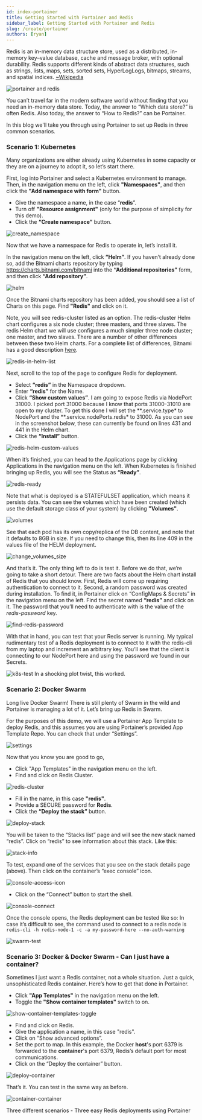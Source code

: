 ```yaml
---
id: index-portainer
title: Getting Started with Portainer and Redis
sidebar_label: Getting Started with Portainer and Redis
slug: /create/portainer
authors: [ryan]
---
```


Redis is an in-memory data structure store, used as a distributed, in-memory key–value database, cache and message broker, with optional durability. Redis supports different kinds of abstract data structures, such as strings, lists, maps, sets, sorted sets, HyperLogLogs, bitmaps, streams, and spatial indices. [~Wikipedia](https://en.wikipedia.org/wiki/Redis)

![portainer and redis](images/portainer.png)

You can’t travel far in the modern software world without finding that you need an in-memory data store. Today, the answer to “Which data store?” is often Redis. Also today, the answer to “How to Redis?” can be Portainer.

In this blog we'll take you through using Portainer to set up Redis in three common scenarios.

### Scenario 1: Kubernetes

Many organizations are either already using Kubernetes in some capacity or they are on a journey to adopt it, so let’s start there.

First, log into Portainer and select a Kubernetes environment to manage. Then, in the navigation menu on the left, click **"Namespaces"**, and then click the **"Add namespace with form"** button.

- Give the namespace a name, in the case “**redis**”.
- Turn off **"Resource assignment"** (only for the purpose of simplicity for this demo).
- Click the **“Create namespace”** button.

![create_namespace](images/redis1.png)

Now that we have a namespace for Redis to operate in, let’s install it.

In the navigation menu on the left, click **“Helm”**. If you haven’t already done so, add the Bitnami charts repository by typing https://charts.bitnami.com/bitnami into the **“Additional repositories”** form, and then click **“Add repository”**.

![helm](images/redis2.png)

Once the Bitnami charts repository has been added, you should see a list of Charts on this page. Find **"Redis"** and click on it.

Note, you will see redis-cluster listed as an option. The redis-cluster Helm chart configures a six node cluster; three masters, and three slaves. The redis Helm chart we will use configures a much simpler three node cluster; one master, and two slaves. There are a number of other differences between these two Helm charts. For a complete list of differences, Bitnami has a good description [here](https://docs.bitnami.com/kubernetes/infrastructure/redis/get-started/compare-solutions/).

![redis-in-helm-list](images/redis3.png)

Next, scroll to the top of the page to configure Redis for deployment.

- Select **“redis”** in the Namespace dropdown.
- Enter **“redis”** for the Name.
- Click **“Show custom values”**. I am going to expose Redis via NodePort 31000. I picked port 31000 because I know that ports 31000-31010 are open to my cluster. To get this done I will set the **.service.type\* to NodePort and the **.service.nodePorts.redis\* to 31000. As you can see in the screenshot below, these can currently be found on lines 431 and 441 in the Helm chart.
- Click the **“Install”** button.

![redis-helm-custom-values](images/redis4.png)

When it’s finished, you can head to the Applications page by clicking Applications in the navigation menu on the left. When Kubernetes is finished bringing up Redis, you will see the Status as **“Ready”**.

![redis-ready](images/redis5.png)

Note that what is deployed is a STATEFULSET application, which means it persists data. You can see the volumes which have been created (which use the default storage class of your system) by clicking **"Volumes"**.

![volumes](images/redis6.png)

See that each pod has its own copy/replica of the DB content, and note that it defaults to 8GB in size. If you need to change this, then its line 409 in the values file of the HELM deployment.

![change_volumes_size](images/redis7.png)

And that’s it. The only thing left to do is test it. Before we do that, we’re going to take a short detour. There are two facts about the Helm chart install of Redis that you should know. First, Redis will come up requiring authentication to connect to it. Second, a random password was created during installation. To find it, in Portainer click on “ConfigMaps & Secrets” in the navigation menu on the left. Find the secret named **“redis”** and click on it. The password that you’ll need to authenticate with is the value of the _redis-password_ key.

![find-redis-password](images/redis8.png)

With that in hand, you can test that your Redis server is running. My typical rudimentary test of a Redis deployment is to connect to it with the redis-cli from my laptop and increment an arbitrary key. You’ll see that the client is connecting to our NodePort here and using the password we found in our Secrets.

![k8s-test](images/redis9.png)
In a shocking plot twist, this worked.

### Scenario 2: Docker Swarm

Long live Docker Swarm! There is still plenty of Swarm in the wild and Portainer is managing a lot of it. Let’s bring up Redis in Swarm.

For the purposes of this demo, we will use a Portainer App Template to deploy Redis, and this assumes you are using Portainer’s provided App Template Repo. You can check that under “Settings”.

![settings](images/redis10.png)

Now that you know you are good to go,

- Click "App Templates" in the navigation menu on the left.
- Find and click on Redis Cluster.

![redis-cluster](images/redis11.png)

- Fill in the name, in this case **"redis"**.
- Provide a SECURE password for **Redis**.
- Click the **“Deploy the stack”** button.

![deploy-stack](images/redis12.png)

You will be taken to the “Stacks list” page and will see the new stack named “redis”. Click on “redis” to see information about this stack. Like this:

![stack-info](images/redis13.png)

To test, expand one of the services that you see on the stack details page (above). Then click on the container’s “exec console” icon.

![console-access-icon](images/redis14.png)

- Click on the “Connect” button to start the shell.

![console-connect](images/redis15.png)

Once the console opens, the Redis deployment can be tested like so:
In case it’s difficult to see, the command used to connect to a redis node is `redis-cli -h redis-node-1 -c -a my-password-here --no-auth-warning`

![swarm-test](images/redis16.png)

### Scenario 3: Docker & Docker Swarm - Can I just have a container?

Sometimes I just want a Redis container, not a whole situation. Just a quick, unsophisticated Redis container. Here’s how to get that done in Portainer.

- Click **"App Templates"** in the navigation menu on the left.
- Toggle the **"Show container templates"** switch to on.

![show-container-templates-toggle](images/redis17.png)

- Find and click on Redis.
- Give the application a name, in this case "redis".
- Click on “Show advanced options”.
- Set the port to map. In this example, the Docker **host**'s port 6379 is forwarded to the **container**'s port 6379, Redis’s default port for most communications.
- Click on the “Deploy the container” button.

![deploy-container](images/redis18.png)

That’s it. You can test in the same way as before.

![container-container](images/redis19.png)

Three different scenarios - Three easy Redis deployments using Portainer
